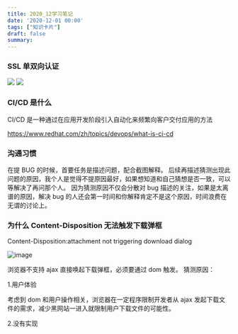 ```yaml
---
title: 2020_12学习笔记
date: '2020-12-01 00:00'
tags: ["知识卡片"]
draft: false
summary: 
---
```

### SSL 单双向认证
![](https://upload-images.jianshu.io/upload_../images/3437040-88fdfaf70a49c1fb.png?imageMogr2/auto-orient/strip|imageView2/2/w/862/format/webp)
![](https://upload-images.jianshu.io/upload_../images/3437040-5e8d79e001ff5118.png?imageMogr2/auto-orient/strip|imageView2/2/w/869/format/webp)

### CI/CD 是什么
CI/CD 是一种通过在应用开发阶段引入自动化来频繁向客户交付应用的方法

https://www.redhat.com/zh/topics/devops/what-is-ci-cd


### 沟通习惯
在提 BUG 的时候，首要任务是描述问题，配合截图解释。
后续再描述猜测出现此问题的原因，我个人是觉得不提原因最好，如果想知道和自己猜想是否一致，可以等解决了再问那个人。
因为猜测原因不仅会分散对 bug 描述的关注，如果是太离谱的原因，解决 bug 的人还会第一时间和你解释肯定不是这个原因，时间浪费在无谓的讨论上。

### 为什么 Content-Disposition 无法触发下载弹框
Content-Disposition:attachment not triggering download dialog

![image](https://images.scar.site/WEBRESOURCEdcd34baff0cb9b0767a3a788ad84dcb0.png)

浏览器不支持 ajax 直接唤起下载弹框，必须要通过 dom 触发。
猜测原因：

1.用户体验

考虑到 dom 和用户操作相关，浏览器在一定程序限制开发者从 ajax 发起下载文件的需求，减少黑网站一进入就限制用户下载文件的可能性。

2.没有实现
